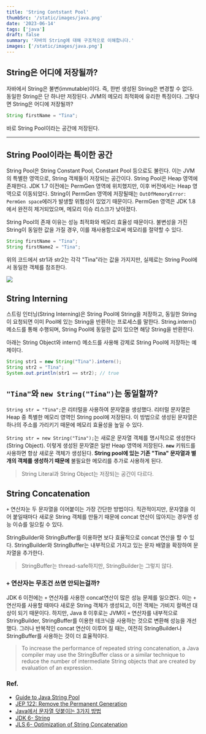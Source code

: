 ```yaml
---
title: 'String Contstant Pool'
thumbSrc: '/static/images/java.png'
date: '2023-06-14'
tags: ['java']
draft: false
summary: '자바의 String에 대해 구조적으로 이해합니다.'
images: ['/static/images/java.png']
---
```



## String은 어디에 저장될까?

자바에서 String은 불변(immutable)이다. 즉, 한번 생성된 String은 변경할 수 없다. 동일한 String은 단 하나만 저장된다. JVM의 메모리 최적화에 유리한 특징이다. 그렇다면 String은 어디에 저장될까?

```java
String firstName = "Tina";
```

바로 String Pool이라는 공간에 저장된다.

---

## String Pool이라는 특이한 공간
String Pool은 String Constant Pool, Constant Pool 등으로도 불린다. 
이는 JVM의 특별한 영역으로, String 객체들이 저장되는 공간이다. String Pool은 Heap 영역에 존재한다. JDK 1.7 이전에는 PermGen 영역에 위치했지만, 이후 버전에서는 Heap 영역으로 이동되었다. 
String이 PermGen 영역에 저장될때는 `OutOfMemoryError: PermGen space`에러가 발생할 위험성이 있었기 때문이다. PermGen 영역은 JDK 1.8에서 완전히 제거되었으며, 메모리 이슈 리스크가 낮아졌다.  

String Pool의 존재 이유는 성능 최적화와 메모리 효율성 때문이다. 불변성을 가진 String이 동일한 값을 가질 경우, 이를 재사용함으로써 메모리를 절약할 수 있다.

```java
String firstName = "Tina";
String firstName2 = "Tina";
```
위의 코드에서 str1과 str2는 각각 "Tina"라는 값을 가지지만, 실제로는 String Pool에서 동일한 객체를 참조한다.

![](https://journaldev.nyc3.digitaloceanspaces.com/2012/11/String-Pool-Java1.png)


## String Interning

스트링 인터닝(String Interning)은 String Pool에 String을 저장하고, 동일한 String이 요청되면 이미 Pool에 있는 String을 반환하는 프로세스를 말한다. 
String.intern() 메소드를 통해 수행되며, String Pool에 동일한 값이 있으면 해당 String을 반환한다. 

아래는 String Object와 intern() 메소드를 사용해 강제로 String Pool에 저장하는 예제이다.

```java
String str1 = new String("Tina").intern();
String str2 = "Tina";
System.out.println(str1 == str2); // true
```

## `"Tina"`와 `new String("Tina")`는 동일할까?

`String str = "Tina";`은 리터럴을 사용하여 문자열을 생성했다. 리터럴 문자열은 Heap 중 특별한 메모리 영역인 String pool에 저장된다. 이 방법으로 생성된 문자열은 하나의 주소를 가리키기 때문에 메모리 효율성을 높일 수 있다.

`String str = new String("Tina");`는 새로운 문자열 객체를 명시적으로 생성한다(String Object). 이렇게 생성된 문자열은 일반 Heap 영역에 저장된다. **`new`** 키워드를 사용하면 항상 새로운 객체가 생성된다. **String pool에 있는 기존 "Tina" 문자열과 별개의 객체를 생성하기 때문에** 불필요한 메모리를 추가로 사용하게 된다.

> String Literal과 String Object는 저장되는 공간이 다르다.

## String Concatenation

`+` 연산자눈 두 문자열을 이어붙이는 가장 간단한 방법이다. 직관적이지만, 문자열을 이어 붙일때마다 새로운 String 객체를 만들기 때문에 concat 연산이 많아지는 경우엔 성능 이슈를 일으킬 수 있다.

StringBuilder와 StringBuffer를 이용하면 보다 효율적으로 concat 연산을 할 수 있다. StringBuilder와 StringBuffer는 내부적으로 가지고 있는 문자 배열을 확장하여 문자열을 추가한다. 

> StringBuffer는 thread-safe하지만, StringBuilder는 그렇지 않다.

### `+` 연산자는 무조건 쓰면 안되는걸까?

JDK 6 이전에는 `+` 연산자를 사용한 concat연산이 많은 성능 문제를 일으켰다. 이는 `+` 연산자를 사용할 때마다 새로운 String 객체가 생성되고, 이전 객체는 가비지 컬렉션 대상이 되기 때문이다. 하지만, Java 8 이후로는 JVM이 `+` 연산자를 내부적으로 StringBuilder, StringBuffer를 이용한 테크닉을 사용하는 것으로 변환해 성능을 개선했다. 그러나 반복적인 concat 연산이 이루어 질 때는, 여전히 StringBuilder나 StringBuffer를 사용하는 것이 더 효율적이다.

> To increase the performance of repeated string concatenation, a Java compiler may use the StringBuffer class or a similar technique to reduce the number of intermediate String objects that are created by evaluation of an expression.


### Ref.
- [Guide to Java String Pool](https://www.baeldung.com/java-string-pool)
- [JEP 122: Remove the Permanent Generation](https://openjdk.org/jeps/122)
- [Java에서 문자열 덧붙이는 3가지 방법](https://velog.io/@maigumi/Java에서-문자열-덧붙이는-3가지-방법)
- [JDK 6- String](https://docs.oracle.com/javase/6/docs/api/java/lang/String.html)
- [JLS 6- Optimization of String Concatenation](https://docs.oracle.com/javase/specs/jls/se6/html/expressions.html#15.18.1)